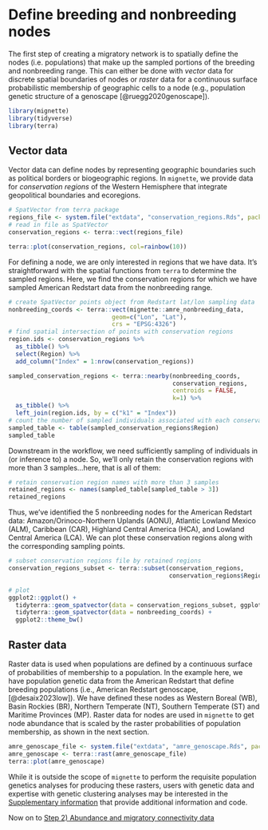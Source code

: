 # Define breeding and nonbreeding nodes {#nodes}

The first step of creating a migratory network is to spatially define the nodes (i.e. populations) that make up the sampled portions of the breeding and nonbreeding range. This can either be done with *vector* data for discrete spatial boundaries of nodes or *raster* data for a continuous surface probabilistic membership of geographic cells to a node (e.g., population genetic structure of a genoscape [@ruegg2020genoscape]).

```r
library(mignette)
library(tidyverse)
library(terra)
```

## Vector data

Vector data can define nodes by representing geographic boundaries such as political borders or biogeographic regions. In `mignette`, we provide data for *conservation regions* of the Western Hemisphere that integrate geopolitical boundaries and ecoregions.

```r
# SpatVector from terra package
regions_file <- system.file("extdata", "conservation_regions.Rds", package = "mignette")
# read in file as SpatVector
conservation_regions <- terra::vect(regions_file)

terra::plot(conservation_regions, col=rainbow(10))
```

For defining a node, we are only interested in regions that we have data. It's straightforward with the spatial functions from `terra` to determine the sampled regions. Here, we find the conservation regions for which we have sampled American Redstart data from the nonbreeding range.

```r
# create SpatVector points object from Redstart lat/lon sampling data
nonbreeding_coords <- terra::vect(mignette::amre_nonbreeding_data, 
                             geom=c("Lon", "Lat"),
                             crs = "EPSG:4326")
# find spatial intersection of points with conservation regions
region.ids <- conservation_regions %>%
  as_tibble() %>%
  select(Region) %>%
  add_column("Index" = 1:nrow(conservation_regions))

sampled_conservation_regions <- terra::nearby(nonbreeding_coords,
                                              conservation_regions,
                                              centroids = FALSE,
                                              k=1) %>%
  as_tibble() %>%
  left_join(region.ids, by = c("k1" = "Index"))
# count the number of sampled individuals associated with each conservation region
sampled_table <- table(sampled_conservation_regions$Region)
sampled_table
```

Downstream in the workflow, we need sufficiently sampling of individuals in (or inference to) a node. So, we'll only retain the conservation regions with more than 3 samples...here, that is all of them:

```r
# retain conservation region names with more than 3 samples
retained_regions <- names(sampled_table[sampled_table > 3])
retained_regions
```

Thus, we've identified the 5 nonbreeding nodes for the American Redstart data: Amazon/Orinoco-Northern Uplands (AONU), Atlantic Lowland Mexico (ALM), Caribbean (CAR), Highland Central America (HCA), and Lowland Central America (LCA). We can plot these conservation regions along with the corresponding sampling points.

```r
# subset conservation regions file by retained regions
conservation_regions_subset <- terra::subset(conservation_regions, 
                                             conservation_regions$Region %in% retained_regions)

# plot
ggplot2::ggplot() +
  tidyterra::geom_spatvector(data = conservation_regions_subset, ggplot2::aes(fill = Region)) +
  tidyterra::geom_spatvector(data = nonbreeding_coords) +
  ggplot2::theme_bw()
```


## Raster data

Raster data is used when populations are defined by a continuous surface of probabilities of membership to a population. In the example here, we have population genetic data from the American Redstart that define breeding populations (i.e., American Redstart genoscape, [@desaix2023low]). We have defined these nodes as Western Boreal (WB), Basin Rockies (BR), Northern Temperate (NT), Southern Temperate (ST) and Maritime Provinces (MP). Raster data for nodes are used in `mignette` to get node abundance that is scaled by the raster probabilities of population membership, as shown in the next section.


```r
amre_genoscape_file <- system.file("extdata", "amre_genoscape.Rds", package = "mignette")
amre_genoscape <- terra::rast(amre_genoscape_file)
terra::plot(amre_genoscape)
```

While it is outside the scope of `mignette` to perform the requisite population genetics analyses for producing these rasters, users with genetic data and expertise with genetic clustering analyses may be interested in the [Supplementary information](#supplemental) that provide additional information and code.

Now on to [Step 2) Abundance and migratory connectivity data](#data)

